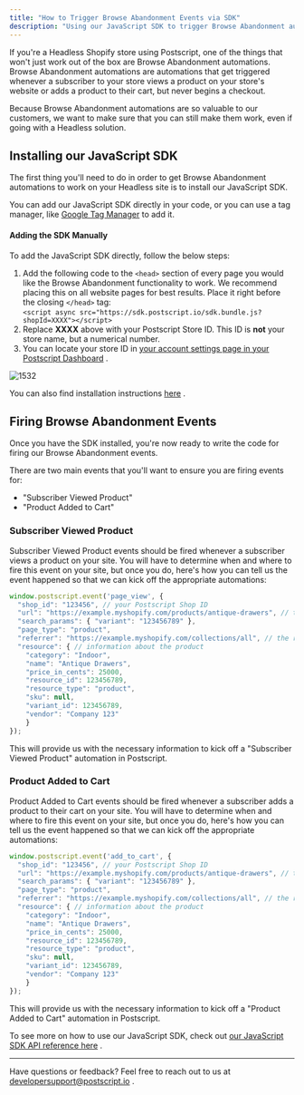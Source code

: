 ```yaml
---
title: "How to Trigger Browse Abandonment Events via SDK"
description: "Using our JavaScript SDK to trigger Browse Abandonment automation events."
---
```

If you're a Headless Shopify store using Postscript, one of the things that won't just work out of the box are Browse Abandonment automations. Browse Abandonment automations are automations that get triggered whenever a subscriber to your store views a product on your store's website or adds a product to their cart, but never begins a checkout.

Because Browse Abandonment automations are so valuable to our customers, we want to make sure that you can still make them work, even if going with a Headless solution.

## Installing our JavaScript SDK

The first thing you'll need to do in order to get Browse Abandonment automations to work on your Headless site is to install our JavaScript SDK.

You can add our JavaScript SDK directly in your code, or you can use a tag manager, like [Google Tag Manager](https://tagmanager.google.com/)
 to add it.

#### Adding the SDK Manually

To add the JavaScript SDK directly, follow the below steps:

1.  Add the following code to the `<head>` section of every page you would like the Browse Abandonment functionality to work. We recommend placing this on all website pages for best results. Place it right before the closing `</head>` tag:  
    `<script async src="https://sdk.postscript.io/sdk.bundle.js?shopId=XXXX"></script>`
2.  Replace **XXXX** above with your Postscript Store ID. This ID is **not** your store name, but a numerical number.
3.  You can locate your store ID in [your account settings page in your Postscript Dashboard](https://app.postscript.io/account/settings)
    .

<img className="block" src="images/files_readme_io/_3d828db_ShopID.gif" alt="1532" />

You can also find installation instructions [here](/docs/about-our-sdk#headless-shopify-stores)
.

## Firing Browse Abandonment Events

Once you have the SDK installed, you're now ready to write the code for firing our Browse Abandonment events.

There are two main events that you'll want to ensure you are firing events for:

*   "Subscriber Viewed Product"
*   "Product Added to Cart"

### Subscriber Viewed Product

Subscriber Viewed Product events should be fired whenever a subscriber views a product on your site. You will have to determine when and where to fire this event on your site, but once you do, here's how you can tell us the event happened so that we can kick off the appropriate automations:

```javascript javascript
window.postscript.event('page_view', { 
  "shop_id": "123456", // your Postscript Shop ID
  "url": "https://example.myshopify.com/products/antique-drawers", // the current page
  "search_params": { "variant": "123456789" }, 
  "page_type": "product", 
  "referrer": "https://example.myshopify.com/collections/all", // the referring page
  "resource": { // information about the product
  	"category": "Indoor", 
  	"name": "Antique Drawers", 
  	"price_in_cents": 25000, 
  	"resource_id": 123456789, 
  	"resource_type": "product", 
  	"sku": null, 
  	"variant_id": 123456789, 
  	"vendor": "Company 123" 
	} 
});

```

This will provide us with the necessary information to kick off a "Subscriber Viewed Product" automation in Postscript.

### Product Added to Cart

Product Added to Cart events should be fired whenever a subscriber adds a product to their cart on your site. You will have to determine when and where to fire this event on your site, but once you do, here's how you can tell us the event happened so that we can kick off the appropriate automations:

```javascript javascript
window.postscript.event('add_to_cart', { 
  "shop_id": "123456", // your Postscript Shop ID
  "url": "https://example.myshopify.com/products/antique-drawers", // the current page
  "search_params": { "variant": "123456789" }, 
  "page_type": "product", 
  "referrer": "https://example.myshopify.com/collections/all", // the referring page
  "resource": { // information about the product
  	"category": "Indoor", 
  	"name": "Antique Drawers", 
  	"price_in_cents": 25000, 
  	"resource_id": 123456789, 
  	"resource_type": "product", 
  	"sku": null, 
  	"variant_id": 123456789, 
  	"vendor": "Company 123" 
	} 
});

```

This will provide us with the necessary information to kick off a "Product Added to Cart" automation in Postscript.

To see more on how to use our JavaScript SDK, check out [our JavaScript SDK API reference here](/docs/javascript-sdk-api-reference)
.

* * *

Have questions or feedback? Feel free to reach out to us at [developersupport@postscript.io](mailto:developersupport@postscript.io)
.


